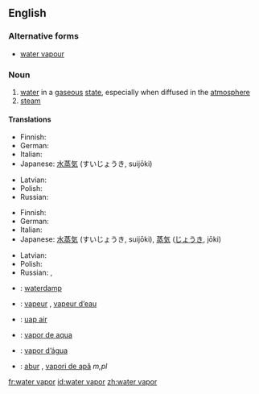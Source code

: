 ==English==

===Alternative forms===
* [[water vapour]]

===Noun===
{{wikipedia}}
{{en-noun|sg=[[water]] [[vapor]]}}

# [[water]] in a [[gaseous]] [[state]], especially when diffused in the [[atmosphere]]
# [[steam]]

====Translations====
{{trans-top|water in a gaseous state}}
* Finnish: {{t-|fi|vesihöyry}}
* German: {{t|de|Wasserdampf|m}}
* Italian: {{t-|it|vapore acqueo|m}}
* Japanese: [[水蒸気]] (すいじょうき, suijōki)
{{trans-mid}}
* Latvian: {{t|lv|ūdens tvaiks|g=m|xs=Latvian}}
* Polish: {{t|pl|para wodna|f}}
* Russian: {{t|ru|водяной пар|m|tr=vod'anój par}}
{{trans-bottom}}

{{trans-top|steam}}
* Finnish: {{t-|fi|vesihöyry}}
* German: {{t|de|Dampf|m}}
* Italian: {{t+|it|vapore|m}}
* Japanese: [[水蒸気]] (すいじょうき, suijōki), [[蒸気]] ([[じょうき]], jōki)
{{trans-mid}}
* Latvian: {{t|lv|ūdens tvaiks|g=m|xs=Latvian}}
* Polish: {{t+|pl|para}}
* Russian: {{t|ru|водяной пар|m|tr=vod'anój par}}, {{t+|ru|пар|m|tr=par}}
{{trans-bottom}}

{{checktrans-top}}
* {{ttbc|Dutch}}: [[waterdamp]] {{m}}
* {{ttbc|French}}: [[vapeur]] {{f}}, [[vapeur d’eau]] {{f}}
* {{ttbc|Indonesian}}: [[uap air]]
{{checktrans-mid}}
* {{ttbc|Interlingua}}: [[vapor de aqua]]
* {{ttbc|Portuguese}}: [[vapor d’água]] {{m}}
* {{ttbc|Romanian}}: [[abur]] {{m}}, [[vapori de apă]] ''m,pl''
{{checktrans-bottom}}

[[fr:water vapor]]
[[id:water vapor]]
[[zh:water vapor]]